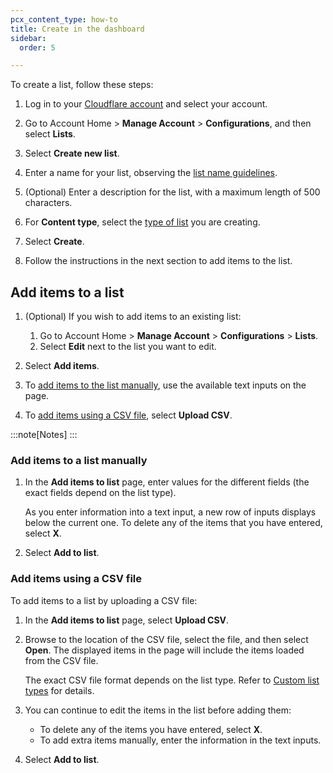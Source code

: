 ```yaml
---
pcx_content_type: how-to
title: Create in the dashboard
sidebar:
  order: 5

---
```



To create a list, follow these steps:

1. Log in to your [Cloudflare account](https://dash.cloudflare.com) and select your account.

2. Go to Account Home > **Manage Account** > **Configurations**, and then select **Lists**.

3. Select **Create new list**.

4. Enter a name for your list, observing the [list name guidelines](/waf/tools/lists/#list-names).

5. (Optional) Enter a description for the list, with a maximum length of 500 characters.

6. For **Content type**, select the [type of list](/waf/tools/lists/custom-lists/) you are creating.

7. Select **Create**.

8. Follow the instructions in the next section to add items to the list.

## Add items to a list

1. (Optional) If you wish to add items to an existing list:

   1. Go to Account Home > **Manage Account** > **Configurations** > **Lists**.
   2. Select **Edit** next to the list you want to edit.

2. Select **Add items**.

3. To [add items to the list manually](#add-items-to-a-list-manually), use the available text inputs on the page.

4. To [add items using a CSV file](#add-items-using-a-csv-file), select **Upload CSV**.

:::note[Notes]
 <Render file="lists-import-notes" product="fundamentals" />
:::

### Add items to a list manually

1. In the **Add items to list** page, enter values for the different fields (the exact fields depend on the list type).

   As you enter information into a text input, a new row of inputs displays below the current one. To delete any of the items that you have entered, select **X**.

2. Select **Add to list**.

### Add items using a CSV file

To add items to a list by uploading a CSV file:

1. In the **Add items to list** page, select **Upload CSV**.

2. Browse to the location of the CSV file, select the file, and then select **Open**. The displayed items in the page will include the items loaded from the CSV file.

   The exact CSV file format depends on the list type. Refer to [Custom list types](/waf/tools/lists/custom-lists/#custom-list-types) for details.

3. You can continue to edit the items in the list before adding them:

   * To delete any of the items you have entered, select **X**.
   * To add extra items manually, enter the information in the text inputs.

4. Select **Add to list**.
